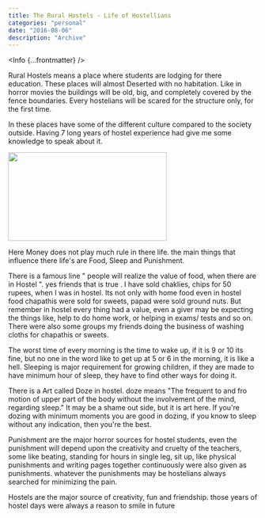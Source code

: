 ```yaml
---
title: The Rural Hostels - Life of Hostellians 
categories: "personal"
date: "2016-08-06"
description: "Archive"
---
```



<Info {...frontmatter} />

Rural Hostels means a place where students are lodging for there education. These places will almost Deserted with no habitation. Like in horror movies the buildings will be old, big, and completely covered by the fence boundaries. Every hostelians will be scared for the structure only, for the first time.

   In these places have some of the different culture compared to the society outside. Having 7 long years of hostel experience had give me some knowledge to speak about it.


<div class="separator" style={{ clear: 'both', textAlign: 'center'}}>
  <a href="https://2.bp.blogspot.com/-OEpc6TDgsqQ/V_XE_kM9dNI/AAAAAAAAABw/5pqR8g7X6VQtlGx8MLWXScR0qBK4mEv3gCLcB/s1600/3idiots-404x227.jpg" style={{ marginLeft: '1em', marginRight: '1em' }}><img border="0" height="179" src="https://2.bp.blogspot.com/-OEpc6TDgsqQ/V_XE_kM9dNI/AAAAAAAAABw/5pqR8g7X6VQtlGx8MLWXScR0qBK4mEv3gCLcB/s320/3idiots-404x227.jpg" width="320" /></a></div>

Here Money does not play much rule in there life. the main things that influence there life's are Food, Sleep and Punishment.

There is a famous line " people will realize the value of food, when there are in Hostel ". yes friends that is true . I have sold chaklies, chips for 50 rupees, when I was in hostel. Its not only with home food even in hostel food chapathis were sold for sweets, papad were sold ground nuts. But remember in hostel every thing had a value, even a giver may be expecting the things like, help to do home work, or helping in exams/ tests and so on. There were also some groups my friends doing the business of washing cloths for chapathis or sweets.

The worst time of every morning is the time to wake up, if it is 9 or 10 its fine, but no one in the word like to get up at 5 or 6 in the morning, it is like a hell. Sleeping is major requirement for growing children, if they are made to have minimum hour of sleep, they have to find other ways for doing it.

There is a Art called Doze in hostel. doze means "The frequent to and fro motion of upper part of the body without the involvement of the mind, regarding sleep." It may be a shame out side, but it is art here. If you're dozing with minimum moments you are good in dozing, if you know to sleep without any indication, then you're the best.


Punishment are the major horror sources for hostel students, even the punishment will depend upon the creativity and cruelty of the teachers, some like beating, standing for hours in single leg, sit up, like physical punishments and writing pages together continuously were also given as punishments. whatever the punishments may be hostelians always searched for minimizing the pain.

Hostels are the major source of creativity, fun and friendship. those years of hostel days were always a reason to smile in future    


